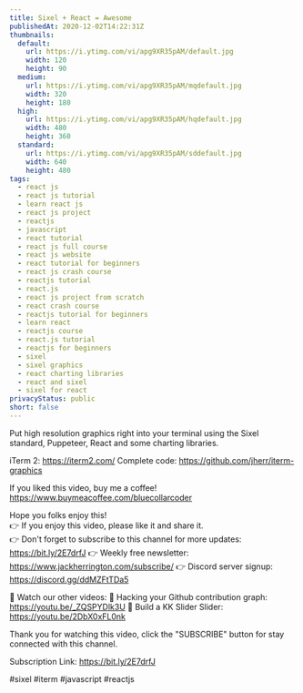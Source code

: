 ```yaml
---
title: Sixel + React = Awesome
publishedAt: 2020-12-02T14:22:31Z
thumbnails:
  default:
    url: https://i.ytimg.com/vi/apg9XR35pAM/default.jpg
    width: 120
    height: 90
  medium:
    url: https://i.ytimg.com/vi/apg9XR35pAM/mqdefault.jpg
    width: 320
    height: 180
  high:
    url: https://i.ytimg.com/vi/apg9XR35pAM/hqdefault.jpg
    width: 480
    height: 360
  standard:
    url: https://i.ytimg.com/vi/apg9XR35pAM/sddefault.jpg
    width: 640
    height: 480
tags:
  - react js
  - react js tutorial
  - learn react js
  - react js project
  - reactjs
  - javascript
  - react tutorial
  - react js full course
  - react js website
  - react tutorial for beginners
  - react js crash course
  - reactjs tutorial
  - react.js
  - react js project from scratch
  - react crash course
  - reactjs tutorial for beginners
  - learn react
  - reactjs course
  - react.js tutorial
  - reactjs for beginners
  - sixel
  - sixel graphics
  - react charting libraries
  - react and sixel
  - sixel for react
privacyStatus: public
short: false
---
```

  
  Put high resolution graphics right into your terminal using the Sixel standard, Puppeteer, React and some charting libraries.

iTerm 2: https://iterm2.com/
Complete code: https://github.com/jherr/iterm-graphics

If you liked this video, buy me a coffee! https://www.buymeacoffee.com/bluecollarcoder

Hope you folks enjoy this!    
👉 If you enjoy this video, please like it and share it.    
👉 Don't forget to subscribe to this channel for more updates: https://bit.ly/2E7drfJ
👉 Weekly free newsletter: https://www.jackherrington.com/subscribe/
👉 Discord server signup: https://discord.gg/ddMZFtTDa5

💢 Watch our other videos:
💟 Hacking your Github contribution graph: https://youtu.be/_ZQSPYDlk3U
💟 Build a KK Slider Slider: https://youtu.be/2DbX0xFL0nk

Thank you for watching this video, click the "SUBSCRIBE" button for stay connected with this channel. 

Subscription Link:  https://bit.ly/2E7drfJ

#sixel #iterm #javascript #reactjs
  